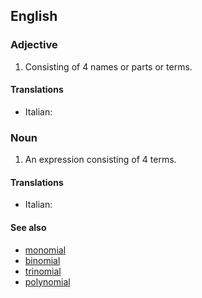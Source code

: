 ==English==

===Adjective===
{{en-adj|-}}

# Consisting of 4 names or parts or terms.

====Translations====
{{top}}
* Italian: {{t-|it|quadrinomiale}}
{{mid}}
{{bottom}}

===Noun===
{{en-noun}}

# {{algebra}} An expression consisting of 4 terms.

====Translations====
{{top}}
*Italian: {{t-|it|quadrinomio|m}}
{{trans-mid}}
{{trans-bottom}}

====See also====
*[[monomial]]
*[[binomial]]
*[[trinomial]]
*[[polynomial]]